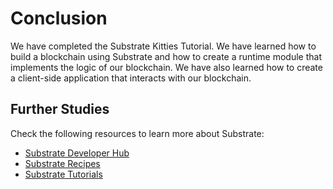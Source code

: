 # Conclusion

We have completed the Substrate Kitties Tutorial. We have learned how to build a blockchain using Substrate and how to create a runtime 
module that implements the logic of our blockchain. We have also learned how to create a client-side application that interacts with our 
blockchain.

## Further Studies

Check the following resources to learn more about Substrate:

- [Substrate Developer Hub](https://substrate.dev/)
- [Substrate Recipes](https://substrate.dev/recipes/)
- [Substrate Tutorials](https://substrate.dev/tutorials/)


